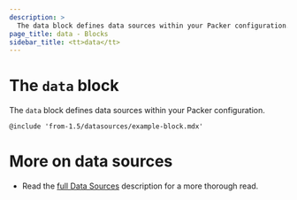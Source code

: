 ```yaml
---
description: >
  The data block defines data sources within your Packer configuration.
page_title: data - Blocks
sidebar_title: <tt>data</tt>
---
```


# The `data` block

The `data` block defines data sources within your Packer configuration.

`@include 'from-1.5/datasources/example-block.mdx'`

# More on data sources

- Read the [full Data Sources](/docs/from-1.5/datasources) description for a more
  thorough read.
